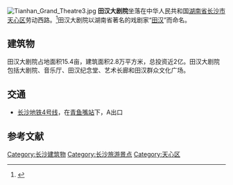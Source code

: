 [[File:Tianhan_Grand_Theatre3.jpg|thumb]]
'''田汉大剧院'''坐落在中华人民共和国[[湖南省|湖南省]][[长沙市|长沙市]][[天心区|天心区]]劳动西路。<ref>{{cite news |author1=邓桂明 |author2=邓君 |title=长沙幼教最隆重毕业典礼在田汉大剧院上演 |url=http://hunan.voc.com.cn/article/201607/201607081759068448.html |accessdate=2021-02-13 |work=华声在线 |date=2016-07-08 |archive-date=2021-02-26 |archive-url=https://web.archive.org/web/20210226004808/http://hunan.voc.com.cn/article/201607/201607081759068448.html |dead-url=no }}</ref>田汉大剧院以湖南省著名的戏剧家“[[田汉|田汉]]”而命名。

==建筑物==
田汉大剧院占地面积15.4亩，建筑面积2.8万平方米，总投资近2亿。田汉大剧院包括大剧院、音乐厅、田汉纪念堂、艺术长廊和田汉群众文化广场。

==交通==
*[[长沙地铁4号线|长沙地铁4号线]]，在[[青鱼嘴站|青鱼嘴站]]下，A出口

==参考文献==
{{reflist}}
{{Commons category|Tianhan Grand Theatre}}
{{coord|28.179183|N|112.990324|E|type:landmark_region:China|format=dms|display=title}}

{{DEFAULTSORT:Tian田汉大剧院}}
[[Category:长沙建筑物|Category:长沙建筑物]]
[[Category:长沙旅游景点|Category:长沙旅游景点]]
[[Category:天心区|Category:天心区]]
